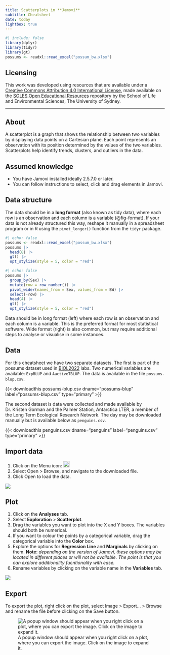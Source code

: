 ```yaml
---
title: Scatterplots in **Jamovi**
subtitle: Cheatsheet
date: today
lightbox: true
---
```


```r
#| include: false
library(dplyr)
library(tidyr)
library(gt)
possums <- readxl::read_excel("possum_bw.xlsx")
```
::: {.callout-note collapse="true"}
## Licensing
This work was developed using resources that are available under a [Creative Commons Attribution 4.0 International License](https://creativecommons.org/licenses/by/4.0/), made available on the [SOLES Open Educational Resources](https://github.com/usyd-soles-edu) repository by the School of Life and Environmental Sciences, The University of Sydney.
:::

-----

## About

A scatterplot is a graph that shows the relationship between two variables by displaying data points on a Cartesian plane. Each point represents an observation with its position determined by the values of the two variables. Scatterplots help identify trends, clusters, and outliers in the data.


::: {.callout-note collapse="true"}
## Assumed knowledge
- You have Jamovi installed ideally 2.5.7.0 or later.
- You can follow instructions to select, click and drag elements in Jamovi.
:::

::: {.callout-important collapse="true"}
## Data structure
The data should be in a **long format** (also known as tidy data), where each row is an observation and each column is a variable (@fig-format). If your data is not already structured this way, reshape it manually in a spreadsheet program or in R using the `pivot_longer()` function from the `tidyr` package.


::: {layout="[ 0.4, -0.1, 0.4 ]" #fig-format}

:::: {#first-column}
```r
#| echo: false
possums <- readxl::read_excel("possum_bw.xlsx")
possums |>
  head(8) |>
  gt() |>
  opt_stylize(style = 5, color = "red")
```
:::

::: {#second-column}
```r
#| echo: false
possums |>
  group_by(Sex) |>
  mutate(row = row_number()) |>
  pivot_wider(names_from = Sex, values_from = BW) |>
  select(-row) |>
  head(4) |>
  gt() |>
  opt_stylize(style = 5, color = "red")
```
:::

Data should be in long format (left) where each row is an observation and each column is a variable. This is the preferred format for most statistical software. Wide format (right) is also common, but may require additional steps to analyse or visualise in some instances.
::::
:::

## Data
For this cheatsheet we have two separate datasets. The first is part of the possums dataset used in [BIOL2022](https://www.sydney.edu.au/units/BIOL2022) labs. Two numerical variables are available: `ExpBLUP` and `AactiveTBLUP`. The data is available in the file `possums-blup.csv`.

{{< downloadthis possums-blup.csv dname="possums-blup" label="possums-blup.csv" type="primary" >}}

The second dataset is data were collected and made available by Dr. Kristen Gorman and the Palmer Station, Antarctica LTER, a member of the Long Term Ecological Research Network. The day may be downloaded manually but is available below as `penguins.csv`.

{{< downloadthis penguins.csv dname="penguins" label="penguins.csv" type="primary" >}}


## Import data

1. Click on the Menu icon: ![](assets/jamovimenu.png){width=20px}
2. Select Open > Browse, and navigate to the downloaded file. 
3. Click Open to load the data.

::: {.content-visible unless-format="pdf"}
![](assets/open-file-in-jamovi.gif)
:::

## Plot

1. Click on the **Analyses** tab.
2. Select **Exploration** > **Scatterplot**.
3. Drag the variables you want to plot into the X and Y boxes. The variables should both be numerical.
4. If you want to colour the points by a categorical variable, drag the categorical variable into the **Color** box.
5. Explore the options for **Regression Line** and **Marginals** by clicking on them. **Note**: *depending on the version of Jamovi, these options may be located in different places or will not be available. The point is that you can explore additionality fucntionality with ease.*
6. Rename variables by clicking on the variable name in the **Variables** tab.

::: {.content-visible unless-format="pdf"}
![](assets/scatterplot-jamovi.gif)
:::


## Export

To export the plot, right click on the plot, select Image > Export... > Browse and rename the file before clicking on the Save button.

![A popup window should appear when you right click on a plot, where you can export the image. Click on the image to expand it.](assets/jamovi-export.png){#fig-jamovi-export}